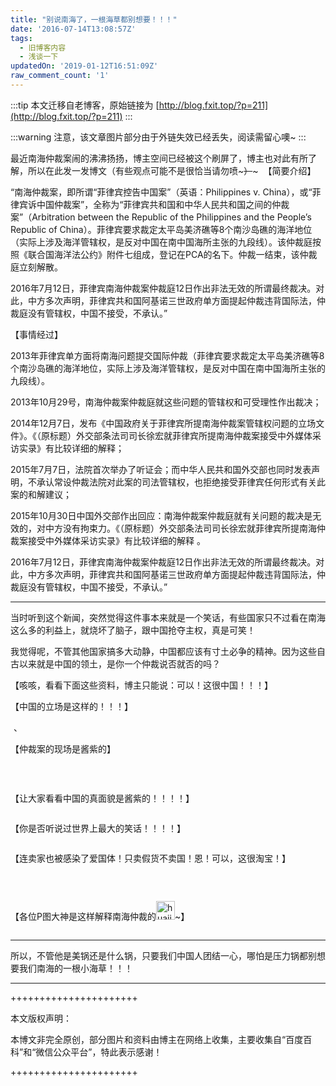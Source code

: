 ```yaml
---
title: "别说南海了，一根海草都别想要！！！"
date: '2016-07-14T13:08:57Z'
tags:
  - 旧博客内容
  - 浅谈一下
updatedOn: '2019-01-12T16:51:09Z'
raw_comment_count: '1'
---
```


:::tip
本文迁移自老博客，原始链接为 [http://blog.fxit.top/?p=211](http://blog.fxit.top/?p=211)
:::

:::warning
注意，该文章图片部分由于外链失效已经丢失，阅读需留心噢~
:::

最近南海仲裁案闹的沸沸扬扬，博主空间已经被这个刷屏了，博主也对此有所了解，所以在此发一发博文（有些观点可能不是很恰当请勿喷~~~）~~~
<img alt="" src="https://oss.keke.su/image/old-fxblog-img/d05b7b8dbdc28c445dbc2a0f2384fb9a.png"/>
【简要介绍】

“南海仲裁案，即所谓“菲律宾控告中国案”（英语：Philippines v. China），或“菲律宾诉中国仲裁案”，全称为“菲律宾共和国和中华人民共和国之间的仲裁案”（Arbitration between the Republic of the Philippines and the People’s Republic of China）。菲律宾要求裁定太平岛美济礁等8个南沙岛礁的海洋地位（实际上涉及海洋管辖权，是反对中国在南中国海所主张的九段线）。该仲裁庭按照《联合国海洋法公约》附件七组成，登记在PCA的名下。仲裁一结束，该仲裁庭立刻解散。

2016年7月12日，菲律宾南海仲裁案仲裁庭12日作出非法无效的所谓最终裁决。对此，中方多次声明，菲律宾共和国阿基诺三世政府单方面提起仲裁违背国际法，仲裁庭没有管辖权，中国不接受，不承认。”

【事情经过】

2013年菲律宾单方面将南海问题提交国际仲裁（菲律宾要求裁定太平岛美济礁等8个南沙岛礁的海洋地位，实际上涉及海洋管辖权，是反对中国在南中国海所主张的九段线）。

2013年10月29号，南海仲裁案仲裁庭就这些问题的管辖权和可受理性作出裁决；

2014年12月7日，发布《中国政府关于菲律宾所提南海仲裁案管辖权问题的立场文件》。《（原标题）外交部条法司司长徐宏就菲律宾所提南海仲裁案接受中外媒体采访实录》有比较详细的解释；

2015年7月7日，法院首次举办了听证会；而中华人民共和国外交部也同时发表声明，不承认常设仲裁法院对此案的司法管辖权，也拒绝接受菲律宾任何形式有关此案的和解建议；

2015年10月30日中国外交部作出回应：南海仲裁案仲裁庭就有关问题的裁决是无效的，对中方没有拘束力。《（原标题）外交部条法司司长徐宏就菲律宾所提南海仲裁案接受中外媒体采访实录》有比较详细的解释 。

2016年7月12日，菲律宾南海仲裁案仲裁庭12日作出非法无效的所谓最终裁决。对此，中方多次声明，菲律宾共和国阿基诺三世政府单方面提起仲裁违背国际法，仲裁庭没有管辖权，中国不接受，不承认。”

*************************************************

当时听到这个新闻，突然觉得这件事本来就是一个笑话，有些国家只不过看在南海这么多的利益上，就烧坏了脑子，跟中国抢夺主权，真是可笑！

我觉得呢，不管其他国家搞多大动静，中国都应该有寸土必争的精神。因为这些自古以来就是中国的领土，是你一个仲裁说否就否的吗？

【咳咳，看看下面这些资料，博主只能说：可以！这很中国！！！】

【中国的立场是这样的！！！】

<img alt="640" height="1" src="https://oss.keke.su/image/error_img.png?https://blog.fxit.top/wp-content/uploads/2016/07/640.jpg" width="1"/>
<img alt="" src="https://oss.keke.su/image/old-fxblog-img/6de2cbd3566f19ae52998994fcd13471.jpg"/>、

【仲裁案的现场是酱紫的】

 

<img alt="" src="https://oss.keke.su/image/old-fxblog-img/ee22a3fb563943baccc9df3c2734dcdf.jpg"/>

【让大家看看中国的真面貌是酱紫的！！！！】

<img alt="" src="https://oss.keke.su/image/old-fxblog-img/ceffe9ccc0a51c397af24387aa654cc2.jpg"/>

【你是否听说过世界上最大的笑话！！！！】

<img alt="" src="https://oss.keke.su/image/old-fxblog-img/d2d868496b81a3e7a75f255c92e0b9dd.jpg"/>

【连卖家也被感染了爱国体！只卖假货不卖国！恩！可以，这很淘宝！】

<img alt="" src="https://oss.keke.su/image/old-fxblog-img/f17877b86a1bc4db271caa6b45d975bd.jpg"/>

 

【各位P图大神是这样解释南海仲裁的<img alt="huaji" height="30" src="https://oss.keke.su/image/old-fxblog-img/b3feb226df2da956ff34fd7cdbd6ec4c.png" width="30"/>~】

<img alt="" src="https://oss.keke.su/image/old-fxblog-img/da2b8deba32d65dfcf5c1c02372eb550.jpg"/>

**********************************************

所以，不管他是美锅还是什么锅，只要我们中国人团结一心，哪怕是压力锅都别想要我们南海的一根小海草！！！

***********************************************

++++++++++++++++++++++

本文版权声明：

本博文非完全原创，部分图片和资料由博主在网络上收集，主要收集自“百度百科”和“微信公众平台”，特此表示感谢！

++++++++++++++++++++++

